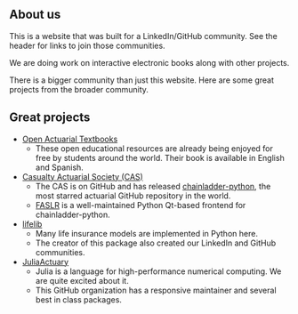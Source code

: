 

## About us

This is a website that was built for a LinkedIn/GitHub community. See the header for links to join those communities.

We are doing work on <Link href="/book/welcome">interactive electronic books</Link> along with other projects.

There is a bigger community than just this website. Here are some great projects from the broader community.

## Great projects

- [Open Actuarial Textbooks](https://openacttexts.github.io/)
  - These open educational resources are already being enjoyed for free by students around the world. Their book is available in English and Spanish.
- [Casualty Actuarial Society (CAS)](https://github.com/casact)
  - The CAS is on GitHub and has released [chainladder-python](https://github.com/casact/chainladder-python), the most starred actuarial GitHub repository in the world.
  - [FASLR](https://github.com/casact/FASLR) is a well-maintained Python Qt-based frontend for chainladder-python.
- [lifelib](https://github.com/lifelib-dev/lifelib)
  - Many life insurance models are implemented in Python here.
  - The creator of this package also created our LinkedIn and GitHub communities.
- [JuliaActuary](https://github.com/JuliaActuary)
  - Julia is a language for high-performance numerical computing. We are quite excited about it.
  - This GitHub organization has a responsive maintainer and several best in class packages.
